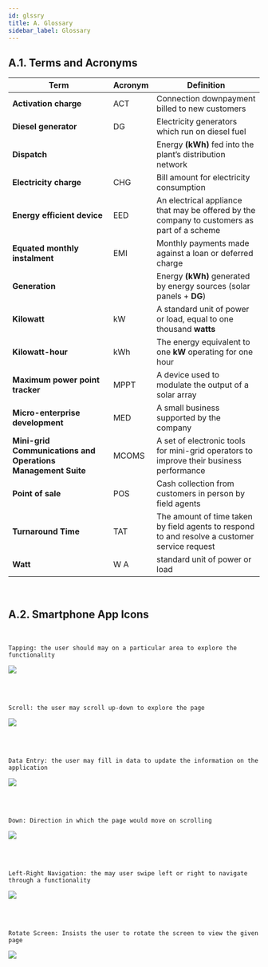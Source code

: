 ```yaml
---
id: glssry
title: A. Glossary
sidebar_label: Glossary
---
```


## A.1. Terms and Acronyms


| **Term**| **Acronym**| **Definition**|
|---|---|---|
| **Activation charge** | ACT| Connection downpayment billed to new customers|
| **Diesel generator** | DG| Electricity generators which run on diesel fuel|
| **Dispatch** | | Energy **(kWh)** fed into the plant’s distribution network|
| **Electricity charge** | CHG | Bill amount for electricity consumption|
| **Energy efficient device** | EED| An electrical appliance that may be offered by the company to customers as part of a scheme|
| **Equated monthly instalment** | EMI| Monthly payments made against a loan or deferred charge|
| **Generation** | | Energy **(kWh)** generated by energy sources (solar panels + **DG**)|
| **Kilowatt** | kW | A standard unit of power or load, equal to one thousand **watts** |
| **Kilowatt-hour** | kWh | The energy equivalent to one **kW** operating for one hour |
| **Maximum power point tracker** |  MPPT | A device used to modulate the output of a solar array|
| **Micro-enterprise development** | MED | A small business supported by the company |
| **Mini-grid Communications and Operations Management Suite** | MCOMS | A set of electronic tools for mini-grid operators to improve their business performance | 
| **Point of sale** | POS | Cash collection from customers in person by field agents |
| **Turnaround Time** | TAT | The amount of time taken by field agents to respond to and resolve a customer service request|
| **Watt** | W A |  standard unit of power or load |

<br/>

## A.2. Smartphone App Icons

<br/>

	Tapping: the user should may on a particular area to explore the functionality
![](./assets/App_Tapping.png)

<br/>
<br/>

	Scroll: the user may scroll up-down to explore the page
![](./assets/App_Scroll.png)

<br/>
<br/>

	Data Entry: the user may fill in data to update the information on the application
![](./assets/App_DataEntry.png)

<br/>
<br/>

	Down: Direction in which the page would move on scrolling
![](./assets/App_Down.png)

<br/>
<br/>

	Left-Right Navigation: the may user swipe left or right to navigate through a functionality
![](./assets/App_LeftRightNav.png)

<br/>
<br/>

	Rotate Screen: Insists the user to rotate the screen to view the given page
![](./assets/App_RotateScreen.png)
